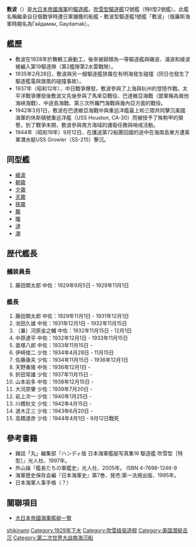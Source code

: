 {{軍艦模板
|名稱= {{lang|ja|敷波}}<br /> <small>{{lang|ja|しきなみ}}
|名稱2=
|圖片= [[Image:Shikinami.jpg|300px]]
|照片說明=
|圖片2= 
|照片說明2= 
|艦種= [[驅逐艦|驅逐艦]]
|擁有國= 
|艦級= [[吹雪型驅逐艦|吹雪型驅逐艦]]
|製造= [[舞鶴海軍工廠|舞鶴海軍工廠]]
|動工= 1928年7月6日
|下水= 1929年6月22日
|服役= 1929年12月24日
|退役= 
|結局= 1944年9月12日遭擊沉
|除籍= 1944年10月10日
|基準= 1,680噸
|滿載= 1,980噸
|長度= 118米(水線長115.3米)
|闊度= 10.36米
|吃水= 3.8米
|極速= 38節
|鍋爐=
|引擎=
|出力= 50,000匹
|續航= 5,000海浬（14節）
|乘員= 219人
|裝甲=
|艦載機= 
|裝備= 50倍徑12.7cm連裝砲 3座6門<br>13mm單裝機槍 2挺<br>61cm 3連裝魚雷發射管 3座}}
'''敷波'''（{{lang|ja|しきなみ}}）是[[大日本帝國海軍|大日本帝國海軍]]的[[驅逐艦|驅逐艦]]。[[吹雪型驅逐艦|吹雪型驅逐艦]]12號艦（特II型2號艦）。此艦名稱繼承自日俄戰爭時遭日軍擄獲的船艦 - 敷波型驅逐艦1號艦「敷波」（俄羅斯海軍時期名為Гайдамак, Gaydamak）。

==艦歷==
*敷波在1928年於舞鶴工廠動工，後來被歸類為一等驅逐艦與磯波、浦波和綾波被編入第19驅逐隊（第2艦隊第2水雷戰隊）。
*1935年2月28日，敷波與另一艘驅逐艦狭霧在有明海發生碰撞（同日也發生了驅逐艦電與旗風的碰撞事故）。
*1937年（昭和12年），中日戰爭爆發，敷波參與了上海與杭州的登陸作戰。太平洋戰爭爆發後敷波又先後參與了馬來亞戰役、巴達維亞海戰（盟軍稱為巽他海峡海戰）、中途島海戰、第三次所羅門海戰與幾內亞方面的戰役。
*1942年3月1日，敷波在巴達維亞海戰中與重巡洋艦最上和三隈共同擊沉美國海軍的休斯頓號重巡洋艦（USS Houston, CA-30）而被授予了殊勲甲的榮譽。到了戰爭末期，敷波參與南方海域的護衛任務與哨戒活動。
*1944年（昭和19年）9月12日、在護送第72船團回國的途中在海南島東方遭美軍潛水艇USS Growler（SS-215）擊沉。

==同型艦==
* [[綾波號驅逐艦_(吹雪型)|綾波]]
* [[朝霧號驅逐艦|朝霧]]
* [[夕霧號驅逐艦|夕霧]]
* [[天霧號驅逐艦|天霧]]
* [[狭霧號驅逐艦|狭霧]]
* [[朧號驅逐艦_(吹雪型)|朧]]
* [[曙號驅逐艦_(吹雪型)|曙]]
* [[漣號驅逐艦_(吹雪型)|漣]]
* [[潮號驅逐艦_(吹雪型)|潮]]

==歴代艦長==
===艤装員長===
#藤田類太郎 中佐：1929年9月5日 - 1929年11月1日
===艦長===
#藤田類太郎 中佐：1929年11月1日 - 1931年12月1日
#池田久雄 中佐：1931年12月1日 - 1932年11月15日
#（兼）河原金之輔 中佐：1932年11月15日 - 12月1日
#中原達平 中佐：1932年12月1日 - 1933年11月15日
#直塚八郎 中佐：1933年11月15日 -
#伊崎俊二 少佐：1934年4月28日 - 11月15日
#佐藤康夫 少佐：1934年11月15日 - 1936年12月1日
#天野重隆 中佐：1936年12月1日 -
#折田常雄 少佐：1937年11月15日 -
#山本岩多 中佐：1938年12月15日 -
#大河原肇 少佐：1939年7月20日 -
#岩上次一 少佐：1940年1月25日 -
#川橋秋文 少佐：1942年4月15日 -
#道木正三 少佐：1943年6月20日 -
#高橋達彦 少佐：1944年4月1日 - 9月12日戰死

== 參考書籍 ==
*雑誌「丸」編集部『ハンディ版 日本海軍艦艇写真集16 駆逐艦 吹雪型［特型］』光人社、1997年。
*外山操『艦長たちの軍艦史』光人社、2005年。 ISBN 4-7698-1246-9
*海軍歴史保存会編『日本海軍史』第7巻、発売:第一法規出版、1995年。
*日本海軍人事手帳（？）
== 關聯項目 ==
* [[大日本帝國海軍艦艇一覽|大日本帝國海軍艦艇一覽]]


{{吹雪型驅逐艦}}

[[Category:日本驅逐艦|shikinami]]
[[Category:1929年下水|Category:1929年下水]]
[[Category:吹雪级驱逐舰|Category:吹雪级驱逐舰]]
[[Category:美国潜艇击沉|Category:美国潜艇击沉]]
[[Category:第二次世界大战南海沉船|Category:第二次世界大战南海沉船]]